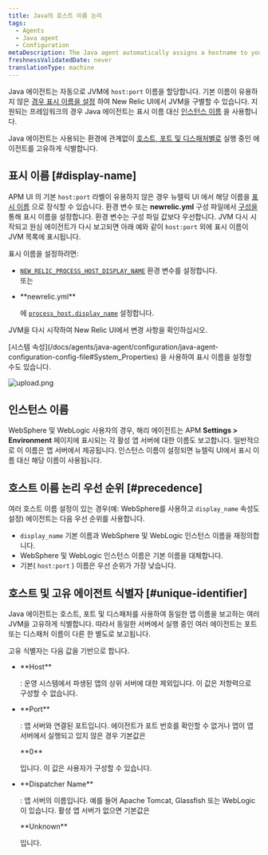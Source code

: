 ```yaml
---
title: Java의 호스트 이름 논리
tags:
  - Agents
  - Java agent
  - Configuration
metaDescription: The Java agent automatically assigns a hostname to your app. You can decorate this hostname with a display name in the New Relic UI.
freshnessValidatedDate: never
translationType: machine
---
```


Java 에이전트는 자동으로 JVM에 `host:port` 이름을 할당합니다. 기본 이름이 유용하지 않은 [경우 표시 이름을 설정](#display-name) 하여 New Relic UI에서 JVM을 구별할 수 있습니다. 지원되는 프레임워크의 경우 Java 에이전트는 표시 이름 대신 [인스턴스 이름](#instance-names) 을 사용합니다.

Java 에이전트는 사용되는 환경에 관계없이 [호스트, 포트 및 디스패처별로](#unique-identifier) 실행 중인 에이전트를 고유하게 식별합니다.

## 표시 이름 [#display-name]

APM UI 의 기본 `host:port` 라벨이 유용하지 않은 경우 뉴렐릭 UI 에서 해당 이름을 [표시 이름](/docs/apm/new-relic-apm/maintenance/add-rename-remove-hosts#display_name) 으로 장식할 수 있습니다. 환경 변수 또는 <DNT>**newrelic.yml**</DNT> 구성 파일에서 [구성을](/docs/agents/java-agent/configuration/java-agent-configuration-config-file) 통해 표시 이름을 설정합니다. 환경 변수는 구성 파일 값보다 우선합니다. JVM 다시 시작되고 원심 에이전트가 다시 보고되면 아래 예와 같이 `host:port` 외에 표시 이름이 JVM 목록에 표시됩니다.

표시 이름을 설정하려면:

* [`NEW_RELIC_PROCESS_HOST_DISPLAY_NAME`](/docs/agents/java-agent/configuration/java-agent-configuration-config-file#NEW_RELIC_PROCESS_HOST_DISPLAY_NAME) 환경 변수를 설정합니다.  
  또는

* <DNT>
    **newrelic.yml**
  </DNT>

  에 [`process_host.display_name`](/docs/agents/java-agent/configuration/java-agent-configuration-config-file#display_name) 설정합니다.

JVM을 다시 시작하여 New Relic UI에서 변경 사항을 확인하십시오.

<Callout variant="tip">
  [시스템 속성](/docs/agents/java-agent/configuration/java-agent-configuration-config-file#System_Properties) 을 사용하여 표시 이름을 설정할 수도 있습니다.
</Callout>

<img
  title="display_name example"
  alt="upload.png"
  src="/images/apm_screenshot-crop_java-edit-host-name.webp"
/>

## 인스턴스 이름

WebSphere 및 WebLogic 사용자의 경우, 해리 에이전트는 APM <DNT>**Settings > Environment**</DNT> 페이지에 표시되는 각 활성 앱 서버에 대한 이름도 보고합니다. 일반적으로 이 이름은 앱 서버에서 제공됩니다. 인스턴스 이름이 설정되면 뉴렐릭 UI에서 표시 이름 대신 해당 이름이 사용됩니다.

## 호스트 이름 논리 우선 순위 [#precedence]

여러 호스트 이름 설정이 있는 경우(예: WebSphere를 사용하고 `display_name` 속성도 설정) 에이전트는 다음 우선 순위를 사용합니다.

* `display_name` 기본 이름과 WebSphere 및 WebLogic 인스턴스 이름을 재정의합니다.
* WebSphere 및 WebLogic 인스턴스 이름은 기본 이름을 대체합니다.
* 기본( `host:port` ) 이름은 우선 순위가 가장 낮습니다.

## 호스트 및 고유 에이전트 식별자 [#unique-identifier]

Java 에이전트는 호스트, 포트 및 디스패처를 사용하여 동일한 앱 이름을 보고하는 여러 JVM을 고유하게 식별합니다. 따라서 동일한 서버에서 실행 중인 여러 에이전트는 포트 또는 디스패처 이름이 다른 한 별도로 보고됩니다.

고유 식별자는 다음 값을 기반으로 합니다.

* <DNT>
    **Host**
  </DNT>

  : 운영 시스템에서 파생된 앱의 상위 서버에 대한 제외입니다. 이 값은 저항력으로 구성할 수 없습니다.

* <DNT>
    **Port**
  </DNT>

  : 앱 서버와 연결된 포트입니다. 에이전트가 포트 번호를 확인할 수 없거나 앱이 앱 서버에서 실행되고 있지 않은 경우 기본값은

  <DNT>
    **0**
  </DNT>

  입니다. 이 값은 사용자가 구성할 수 있습니다.

* <DNT>
    **Dispatcher Name**
  </DNT>

  : 앱 서버의 이름입니다. 예를 들어 Apache Tomcat, Glassfish 또는 WebLogic이 있습니다. 활성 앱 서버가 없으면 기본값은

  <DNT>
    **Unknown**
  </DNT>

  입니다.
